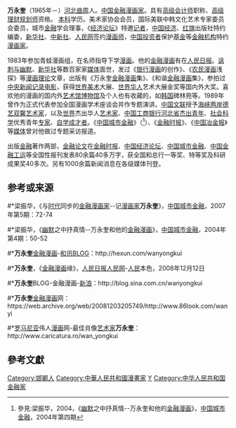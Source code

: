 '''万永奎'''（1965年－）[[河北|河北]][[曲周|曲周]]人。[[中国|中国]][[金融|金融]][[漫画家|漫画家]]。具有[[高级会计师|高级会计师]]职称、[[高级理财规划师|高级理财规划师]]资格。
[[本科|本科]]学历。美术家协会会员，国际美联中韩文化艺术专家委员会委员，城市[[金融|金融]]学会理事，《[[经济论坛|经济论坛]]》特邀[[记者|记者]]，[[中国经济|中国经济]]、[[红旗|红旗]]出版社特约编委，[[新华社|新华社]]、[[中新社|中新社]]、[[人民网|人民网]]签约[[漫画师|漫画师]]，[[中国|中国]][[投资者|投资者]]保护[[基金|基金]]等[[金融机构|金融机构]]特约[[漫画家|漫画家]]。

1983年参加青蛙漫画组，在名师指导下学[[漫画|漫画]]。他的[[金融|金融]][[漫画|漫画]]有在[[人民日报|人民日报]]。[[讽刺与幽默|讽刺与幽默]]、[[新华社|新华社]]等数百家家[[媒体|媒体]]面世，发过《[[银行|银行]][[漫画|漫画]]的创作》、《[[农民|农民]][[漫画|漫画]]浅探》等[[漫画理论|漫画理论]]文章，出版有《万永奎[[金融|金融]][[漫画|漫画]]集》、《和谐[[金融|金融]][[漫画|漫画]]集》，参拍过[[中央新闻记录电影|中央新闻记录电影]]，获得[[世界|世界]][[美术|美术]]大展、[[世界|世界]][[华人|华人]]艺术大展金奖等国内外大奖。喜欢他的漫画的国内外[[艺术馆|艺术馆]][[博物馆|博物馆]]及个人也有收藏的，如[[韩国|韩国]]碑林苑等。1989年曾作为正式代表参加全国漫画学术座谈会并作专题演讲。[[中国文联|中国文联]]授予[[海峡两岸|海峡两岸]][[德艺双馨|德艺双馨]][[艺术家|艺术家]]，以及[[世界|世界]]杰出华人[[艺术家|艺术家]]、[[中国工商银行|中国工商银行]][[河北省|河北省]][[杰出青年|杰出青年]]、[[社会科学|社会科学]]优秀青年[[专家|专家]]、[[自学成才者|自学成才者]]。《[[中国城市金融|中国城市金融]]》（<ref>參見:梁振华，2004，《[[幽默|幽默]]之中抒真情--万永奎和他的[[金融漫画|金融漫画]]》，[[中国城市金融|中国城市金融]]，2004年第四期</ref>）、《[[金融时报_(中国)|金融时报]]》、《[[中国冶金报|中国冶金报]]》等[[媒体|媒体]]曾对他做过专题采访报道。

出版[[金融|金融]]著作两部，[[金融|金融]][[论文|论文]]在[[金融时报_(中国)|金融时报]]、[[中国经济论坛|中国经济论坛]]、[[中国城市金融|中国城市金融]]、[[中国金融工运|中国金融工运]]等全国性报刊发表80余篇40多万字，获全国和总行一等奖、特等奖及科研成果奖40多次。另有1000余篇新闻消息在各级媒体刊登。


== 参考或来源 ==
#*梁振华，《与[[时代|时代]]同步的[[金融|金融]][[漫画家|漫画家]]--记[[漫画家|漫画家]]'''万永奎'''》，[[中国城市金融|中国城市金融]]，2007年第5期：72-74
#*梁振华，《[[幽默|幽默]]之中抒真情--万永奎和他的[[金融|金融]][[漫画|漫画]]》，[[中国城市金融|中国城市金融]]，2004年第4期：50-52
#*'''万永奎'''[[金融|金融]][[漫画|漫画]]-[[和讯|和讯]]BLOG：http://hexun.com/wanyongkui{{Wayback|url=http://hexun.com/wanyongkui |date=20110723000547 }}
#*'''万永奎'''，《[[金融|金融]][[漫画|漫画]]缘》，[[人民日报|人民日报]][[人民网|人民网]]-[[人民|人民]]本色，2008年12月12日
#*'''万永奎'''BLOG-金融漫画-[[新浪|新浪]]：http://blog.sina.com.cn/wanyongkui{{Wayback|url=http://blog.sina.com.cn/wanyongkui |date=20131016171155 }}
#*'''万永奎'''[[金融|金融]][[漫画|漫画]]网：https://web.archive.org/web/20081203205749/http://www.86look.com/wanyi
#*[[罗马尼亚|罗马尼亚]]伟人[[漫画|漫画]]网-最佳肖像[[艺术家|艺术家]]'''万永奎'''：http://www.caricatura.ro/wan_yongkui{{dead link|date=2017年11月 |bot=InternetArchiveBot |fix-attempted=yes }}


== 參考文獻 ==

{{reflist}}
{{DEFAULTSORT:Wan万}}
[[Category:邯鄲人|Category:邯鄲人]]
[[Category:中華人民共和國漫畫家|Category:中華人民共和國漫畫家]]
[[Category:万姓|Y]]
[[Category:中华人民共和国金融家|Category:中华人民共和国金融家]]